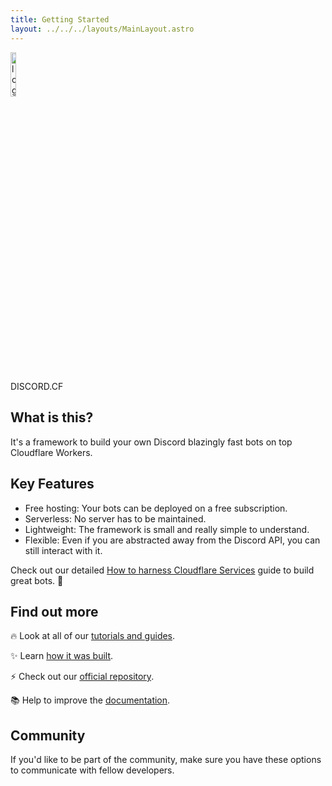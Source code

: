 ```yaml
---
title: Getting Started
layout: ../../../layouts/MainLayout.astro
---
```



<div class="flex items-center justify-center gap-4">
  <img src="/logo.png" alt="logo" width="13.5%" />
  <div
    id="#getting-started-logo"
    class="[background-size:400%],
    self-center font-bakbak text-8xl
    font-bold
    [background-image:var(--accent-gradient)]
    [background-position:0%]
    [background-clip:text]
    [-webkit-text-fill-color:transparent]"
  >
    <span class="m-0">DISCORD.CF</span>
  </div>
</div>

## What is this?

It's a framework to build your own Discord blazingly fast bots on top Cloudflare Workers.

## Key Features

- Free hosting: Your bots can be deployed on a free subscription.
- Serverless: No server has to be maintained.
- Lightweight: The framework is small and really simple to understand.
- Flexible: Even if you are abstracted away from the Discord API, you can still interact with it.

Check out our detailed [How to harness Cloudflare Services](/en/learn/guides/how-to-harness-cloudflare-services) guide to build great bots. 🚀

<div class="my-8 flex gap-6">
  <Card title="Learn discord.cf" description="Learn how to transform your ideas into amazing bots." />
  <Card title="API Reference" description="Look up all the information you need to use this framework." />
</div>

## Find out more

🔥 Look at all of our [tutorials and guides](/en/learn/tutorials/hello-bot).

✨ Learn [how it was built](/en/learn/appendix/history).

⚡ Check out our [official repository](https://github.com/discordcf/discordcf).

📚 Help to improve the [documentation](https://github.com/discordcf/discordcf.org).

## Community

If you'd like to be part of the community, make sure you have these options to communicate with fellow developers.

<CommunityButtons />
